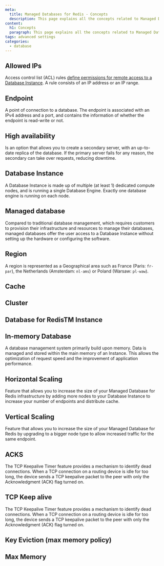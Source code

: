 ```yaml
---
meta:
  title: Managed Databases for Redis - Concepts
  description: This page explains all the concepts related to Managed Databases for Redis.
content:
  h1: Concepts
  paragraph: This page explains all the concepts related to Managed Databases for Redis.
tags: advanced settings
categories:
  - database
---
```


<Concept opened>

## Allowed IPs

Access control list (ACL) rules [define permissions for remote access to a Database Instance](/database/managed-databases-for-postgresql-and-mysql/how-to/manage-allowed-ip-addresses/). A rule consists of an IP address or an IP range.

</Concept>

<Concept>

## Endpoint

A point of connection to a database. The endpoint is associated with an IPv4 address and a port, and contains the information of whether the endpoint is read-write or not.

</Concept>

<Concept>

## High availability

Is an option that allows you to create a secondary server, with an up-to-date replica of the database. If the primary server fails for any reason, the secondary can take over requests, reducing downtime.

</Concept>

<Concept>

## Database Instance

A Database Instance is made up of multiple (at least 1) dedicated compute nodes, and is running a single Database Engine. Exactly one database engine is running on each node.

</Concept>

<Concept>

## Managed database

Compared to traditional database management, which requires customers to provision their infrastructure and resources to manage their databases, managed databases offer the user access to a Database Instance without setting up the hardware or configuring the software.

</Concept>

<Concept>

## Region

A region is represented as a Geographical area such as France (Paris: `fr-par`), the Netherlands (Amsterdam: `nl-ams`) or Poland (Warsaw: `pl-waw`).

</Concept>

<Concept>

## Cache 

</Concept>

<Concept>

## Cluster 

</Concept>

<Concept>

## Database for RedisTM Instance 

</Concept>

<Concept>

## In-memory Database 

A database management system primarily build upon memory. Data is managed and stored within the main memory of an Instance. This allows the optimization of request speed and the improvement of application performance. 

</Concept>

<Concept>

## Horizontal Scaling

Feature that allows you to increase the size of your Managed Database for Redis infrastructure by adding more nodes to your Database Instance to increase your number of endpoints and distribute cache. 

</Concept>

<Concept>

## Vertical Scaling  

Feature that allows you to increase the size of your Managed Database for Redis by upgrading to a bigger node type to allow increased traffic for the same endpoint. 

</Concept>

<Concept>

## ACKS  

The TCP Keepalive Timer feature provides a mechanism to identify dead connections. When a TCP connection on a routing device is idle for too long, the device sends a TCP keepalive packet to the peer with only the Acknowledgment (ACK) flag turned on.

</Concept>

<Concept>

## TCP Keep alive 

The TCP Keepalive Timer feature provides a mechanism to identify dead connections. When a TCP connection on a routing device is idle for too long, the device sends a TCP keepalive packet to the peer with only the Acknowledgment (ACK) flag turned on.

</Concept>

<Concept>

## Key Eviction (max memory policy) 

</Concept>

<Concept>

## Max Memory

</Concept>